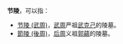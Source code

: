 '''节陵'''，可以指：
* [[节陵_(武周)|节陵 (武周)]]，[[武周|武周]]严祖[[武克己|武克己]]的陵墓。
* [[節陵_(後周)|節陵 (後周)]]，[[后周|后周]]义祖[[郭蘊|郭蘊]]的陵墓。

{{Disambig|Cat=二字墓葬建筑消歧义}}